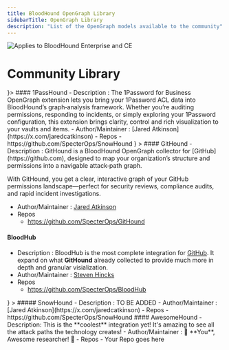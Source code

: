 ```yaml
---
title: BloodHound OpenGraph Library
sidebarTitle: OpenGraph Library
description: "List of the OpenGraph models available to the community"
---
```


<img noZoom src="/assets/enterprise-AND-community-edition-pill-tag.svg" alt="Applies to BloodHound Enterprise and CE"/>

# Community Library

<AccordionGroup>
<Accordion title="1Password" icon={
    <svg xmlns="http://www.w3.org/2000/svg" viewBox="0 0 171.1 186.1" width="20" height="20">
      <polygon fill="#02b36c" points="58.4 77.3 58.4 83.9 63.1 89.6 78.3 90.3 78.3 77.3 68.2 71.6 58.4 77.3" />
      <polygon fill="#02b36c" points="92.3 77.3 92.3 90.5 107.2 89.6 112.3 83.9 112.3 77.3 102.2 71.6 92.3 77.3" />
      <path
        fill="#fdfeff"
        d="M141.4 125.2l.1-.1V60.9l-17.3-9.7-13-7.3-25.6-14.3-25.2 14.3-13 7.4-3.2 1.8-12.1-7.1 4-2.3 19-10.9 30.2-17.2 30.8 17.3 19 10.7 18.4 10.3 13.7-7.9v-.1l-25.4-14.2-19-10.7L85.3 0 48.4 21.1l-19 10.9-24.4 13.9v.3l25.8 14.8v63.7l55.4 31.9 41.7-23.6 12 7.1-53.6 30.3-67.4-38.8-13.7 7.9 81 46.6 67.3-38.1 13.9-7.9v-.1l-13.8-7.8-12.2-7Zm-13.5-7.8l-41.7 23.6-41.8-24.2v-48l9.8-5.6 13-7.4 18.4-10.5 18.9 10.6 13 7.3 10.4 5.8v48.4Z"
      />
      <polygon fill="#fdfeff" points="156.6 118 171.1 125.4 171.1 60.2 156.6 68.4 156.6 118" />
      <polygon fill="#fdfeff" points="14.6 68.4 0 60.2 0 125.4 14.6 118 14.6 68.4" />
    </svg>
  }>
#### 1PassHound
- Description : The 1Password for Business OpenGraph extension lets you bring your 1Password ACL data into BloodHound’s graph‑analysis framework. Whether you’re auditing permissions, responding to incidents, or simply exploring your 1Password configuration, this extension brings clarity, control and rich visualization to your vaults and items.
- Author/Maintainer : [Jared Atkinson](https://x.com/jaredcatkinson)
- Repos
    - https://github.com/SpecterOps/SnowHound
</Accordion>
<Accordion title="GitHub"
icon={
    <svg xmlns="http://www.w3.org/2000/svg" viewBox="0 0 171.1 186.1" width="20" height="20">
      <polygon fill="#02b36c" points="58.4 77.3 58.4 83.9 63.1 89.6 78.3 90.3 78.3 77.3 68.2 71.6 58.4 77.3" />
      <polygon fill="#02b36c" points="92.3 77.3 92.3 90.5 107.2 89.6 112.3 83.9 112.3 77.3 102.2 71.6 92.3 77.3" />
      <path
        fill="#fdfeff"
        d="M141.4 125.2l.1-.1V60.9l-17.3-9.7-13-7.3-25.6-14.3-25.2 14.3-13 7.4-3.2 1.8-12.1-7.1 4-2.3 19-10.9 30.2-17.2 30.8 17.3 19 10.7 18.4 10.3 13.7-7.9v-.1l-25.4-14.2-19-10.7L85.3 0 48.4 21.1l-19 10.9-24.4 13.9v.3l25.8 14.8v63.7l55.4 31.9 41.7-23.6 12 7.1-53.6 30.3-67.4-38.8-13.7 7.9 81 46.6 67.3-38.1 13.9-7.9v-.1l-13.8-7.8-12.2-7Zm-13.5-7.8l-41.7 23.6-41.8-24.2v-48l9.8-5.6 13-7.4 18.4-10.5 18.9 10.6 13 7.3 10.4 5.8v48.4Z"
      />
      <polygon fill="#fdfeff" points="156.6 118 171.1 125.4 171.1 60.2 156.6 68.4 156.6 118" />
      <polygon fill="#fdfeff" points="14.6 68.4 0 60.2 0 125.4 14.6 118 14.6 68.4" />
    </svg>
  }
>
#### GitHound
- Description : GitHound is a BloodHound OpenGraph collector for [GitHub](https://github.com), designed to map your organization’s structure and permissions into a navigable attack‑path graph.          

With GitHound, you get a clear, interactive graph of your GitHub permissions landscape—perfect for security reviews, compliance audits, and rapid incident investigations.
- Author/Maintainer : [Jared Atkinson](https://x.com/jaredcatkinson)
- Repos
    - https://github.com/SpecterOps/GitHound

#### BloodHub
- Description : BloodHub is the most complete integration for [GitHub](https://github.com). It expand on what **GitHound** already collected to provide much more in depth and granular visialization.
- Author/Maintainer : [Steven Hincks](https://x.com/jaredcatkinson)
- Repos
    - https://github.com/SpecterOps/BloodHub

</Accordion>
<Accordion title="Snowflake"
icon={
    <svg xmlns="http://www.w3.org/2000/svg" viewBox="0 0 171.1 186.1" width="20" height="20">
      <polygon fill="#02b36c" points="58.4 77.3 58.4 83.9 63.1 89.6 78.3 90.3 78.3 77.3 68.2 71.6 58.4 77.3" />
      <polygon fill="#02b36c" points="92.3 77.3 92.3 90.5 107.2 89.6 112.3 83.9 112.3 77.3 102.2 71.6 92.3 77.3" />
      <path
        fill="#fdfeff"
        d="M141.4 125.2l.1-.1V60.9l-17.3-9.7-13-7.3-25.6-14.3-25.2 14.3-13 7.4-3.2 1.8-12.1-7.1 4-2.3 19-10.9 30.2-17.2 30.8 17.3 19 10.7 18.4 10.3 13.7-7.9v-.1l-25.4-14.2-19-10.7L85.3 0 48.4 21.1l-19 10.9-24.4 13.9v.3l25.8 14.8v63.7l55.4 31.9 41.7-23.6 12 7.1-53.6 30.3-67.4-38.8-13.7 7.9 81 46.6 67.3-38.1 13.9-7.9v-.1l-13.8-7.8-12.2-7Zm-13.5-7.8l-41.7 23.6-41.8-24.2v-48l9.8-5.6 13-7.4 18.4-10.5 18.9 10.6 13 7.3 10.4 5.8v48.4Z"
      />
      <polygon fill="#fdfeff" points="156.6 118 171.1 125.4 171.1 60.2 156.6 68.4 156.6 118" />
      <polygon fill="#fdfeff" points="14.6 68.4 0 60.2 0 125.4 14.6 118 14.6 68.4" />
    </svg>
  }
>
##### SnowHound
- Description : TO BE ADDED
- Author/Maintainer : [Jared Atkinson](https://x.com/jaredcatkinson)
- Repos
    - https://github.com/SpecterOps/SnowHound
</Accordion>
<Accordion title="Mistery" icon="people-group">
#### AwesomeHound
- Description: This is the **coolest** integration yet! It's amazing to see all the attack paths the technology creates!
- Author/Maintainer : 🫵 **You**, Awesome researcher! 🫵
- Repos
    - Your Repo goes here

</Accordion>
</AccordionGroup>
